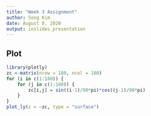 ```yaml
---
title: "Week 3 Assignment"
author: Song Kim
date: August 8, 2020
output: ioslides_presentation
---
```



## Plot

```r
library(plotly)
zc <-matrix(nrow = 180, ncol = 180)
for (i in c(1:180)) {
    for (j in c(1:180)) {
        zc[i,j] = sin((i-1)/90*pi)*cos((j-1)/90*pi)
    }
}
plot_ly(z = ~zc, type = "surface")
```